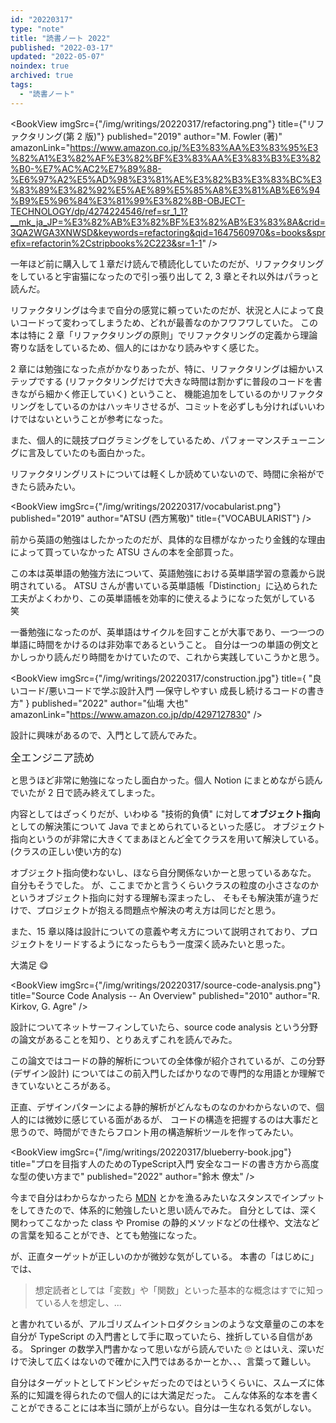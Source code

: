 ```yaml
---
id: "20220317"
type: "note"
title: "読書ノート 2022"
published: "2022-03-17"
updated: "2022-05-07"
noindex: true
archived: true
tags:
  - "読書ノート"
---
```


<Scrap createdAt='2022-03-17' updatedAt='2022-03-18' collapsed={true}>

<BookView
  imgSrc={"/img/writings/20220317/refactoring.png"}
  title={"リファクタリング(第 2 版)"}
  published="2019"
  author="M. Fowler (著)"
  amazonLink="https://www.amazon.co.jp/%E3%83%AA%E3%83%95%E3%82%A1%E3%82%AF%E3%82%BF%E3%83%AA%E3%83%B3%E3%82%B0-%E7%AC%AC2%E7%89%88-%E6%97%A2%E5%AD%98%E3%81%AE%E3%82%B3%E3%83%BC%E3%83%89%E3%82%92%E5%AE%89%E5%85%A8%E3%81%AB%E6%94%B9%E5%96%84%E3%81%99%E3%82%8B-OBJECT-TECHNOLOGY/dp/4274224546/ref=sr_1_1?__mk_ja_JP=%E3%82%AB%E3%82%BF%E3%82%AB%E3%83%8A&crid=3QA2WGA3XNWSD&keywords=refactoring&qid=1647560970&s=books&sprefix=refactorin%2Cstripbooks%2C223&sr=1-1"
/>

一年ほど前に購入して１章だけ読んで積読化していたのだが、リファクタリングをしていると宇宙猫になったので引っ張り出して 2, 3 章とそれ以外はパラっと読んだ。

リファクタリングは今まで自分の感覚に頼っていたのだが、状況と人によって良いコードって変わってしまうため、どれが最善なのかフワフワしていた。
この本は特に 2 章「リファクタリングの原則」でリファクタリングの定義から理論寄りな話をしているため、個人的にはかなり読みやすく感じた。

2 章には勉強になった点がかなりあったが、特に、リファクタリングは細かいステップでする (リファクタリングだけで大きな時間は割かずに普段のコードを書きながら細かく修正していく) ということ、
機能追加をしているのかリファクタリングをしているのかはハッキリさせるが、コミットを必ずしも分ければいいわけではないということが参考になった。

また、個人的に競技プログラミングをしているため、パフォーマンスチューニングに言及していたのも面白かった。

リファクタリングリストについては軽くしか読めていないので、時間に余裕ができたら読みたい。

</Scrap>

<Scrap createdAt='2022-04-29' collapsed={true}>

<BookView
  imgSrc={"/img/writings/20220317/vocabularist.png"}
  published="2019"
  author="ATSU (西方篤敬)"
  title={"VOCABULARIST"}
/>

前から英語の勉強はしたかったのだが、具体的な目標がなかったり金銭的な理由によって買っていなかった ATSU さんの本を全部買った。

この本は英単語の勉強方法について、英語勉強における英単語学習の意義から説明されている。
ATSU さんが書いている英単語帳「Distinction」に込められた工夫がよくわかり、この英単語帳を効率的に使えるようになった気がしている 笑

一番勉強になったのが、英単語はサイクルを回すことが大事であり、一つ一つの単語に時間をかけるのは非効率であるということ。
自分は一つの単語の例文とかしっかり読んだり時間をかけていたので、これから実践していこうかと思う。

</Scrap>

<Scrap createdAt='2022-05-04' collapsed={true}>

<BookView
  imgSrc={"/img/writings/20220317/construction.jpg"}
  title={
    "良いコード/悪いコードで学ぶ設計入門 ―保守しやすい 成長し続けるコードの書き方"
  }
  published="2022"
  author="仙塲 大也"
  amazonLink="https://www.amazon.co.jp/dp/4297127830"
/>

設計に興味があるので、入門として読んでみた。

<Big>全エンジニア読め</Big>

と思うほど非常に勉強になったし面白かった。個人 Notion にまとめながら読んでいたが
2 日で読み終えてしまった。

内容としてはざっくりだが、いわゆる "技術的負債" に対して**オブジェクト指向**としての解決策について Java でまとめられているといった感じ。
オブジェクト指向というのが非常に大きくてまあほとんど全てクラスを用いて解決している。(クラスの正しい使い方的な)

オブジェクト指向使わないし、ほなら自分関係ないかーと思っているあなた。
自分もそうでした。
が、ここまでかと言うくらいクラスの粒度の小ささなのかというオブジェクト指向に対する理解も深まったし、
そもそも解決策が違うだけで、プロジェクトが抱える問題点や解決の考え方は同じだと思う。

また、15 章以降は設計についての意義や考え方について説明されており、プロジェクトをリードするようになったらもう一度深く読みたいと思った。

大満足 😋

</Scrap>

<Scrap createdAt="2022-05-07" collapsed={true}>

<BookView
  imgSrc={"/img/writings/20220317/source-code-analysis.png"}
  title="Source Code Analysis -- An Overview"
  published="2010"
  author="R. Kirkov, G. Agre"
/>

設計についてネットサーフィンしていたら、source code analysis という分野の論文があることを知り、とりあえずこれを読んでみた。

この論文ではコードの静的解析についての全体像が紹介されているが、この分野 (デザイン設計) についてはこの前入門したばかりなので専門的な用語とか理解できていないところがある。

正直、デザインパターンによる静的解析がどんなものなのかわからないので、個人的には微妙に感じている面があるが、
コードの構造を把握するのは大事だと思うので、時間ができたらフロント用の構造解析ツールを作ってみたい。

</Scrap>

<Scrap createdAt="2022-05-08" collapsed={true}>

<BookView
  imgSrc={"/img/writings/20220317/blueberry-book.jpg"}
  title="プロを目指す人のためのTypeScript入門 安全なコードの書き方から高度な型の使い方まで"
  published="2022"
  author="鈴木 僚太"
/>

今まで自分はわからなかったら [MDN](https://developer.mozilla.org/ja/) とかを漁るみたいなスタンスでインプットをしてきたので、体系的に勉強したいと思い読んでみた。
自分としては、深く関わってこなかった class や Promise の静的メソッドなどの仕様や、文法などの言葉を知ることができ、とても勉強になった。

が、正直ターゲットが正しいのかが微妙な気がしている。
本書の「はじめに」では、

> 想定読者としては「変数」や「関数」といった基本的な概念はすでに知っている人を想定し、...

と書かれているが、アルゴリズムイントロダクションのような文章量のこの本を自分が TypeScript の入門書として手に取っていたら、挫折している自信がある。
Springer の数学入門書かなって思いながら読んでいた 🙄
とはいえ、深いだけで決して広くはないので確かに入門ではあるかーとか、、、言葉って難しい。

自分はターゲットとしてドンピシャだったのではというくらいに、スムーズに体系的に知識を得られたので個人的には大満足だった。
こんな体系的な本を書くことができることには本当に頭が上がらない。自分は一生なれる気がしない。

</Scrap>
